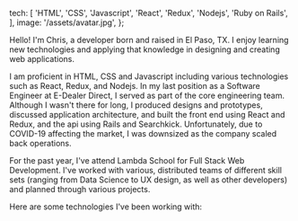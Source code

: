   tech: [
    'HTML',
    'CSS',
    'Javascript',
    'React',
    'Redux',
    'Nodejs',
    'Ruby on Rails',
  ],
  image: '/assets/avatar.jpg',
};

Hello! I'm Chris, a developer born and raised in El Paso, TX. I enjoy learning new technologies and applying that knowledge in designing and creating web applications.

I am proficient in HTML, CSS and Javascript including various technologies such as React, Redux, and Nodejs. In my last position as a Software Engineer at E-Dealer Direct, I served as part of the core engineering team. Although I wasn't there for long, I produced designs and prototypes, discussed application architecture, and built the front end using React and Redux, and the api using Rails and Searchkick. Unfortunately, due to COVID-19 affecting the market, I was downsized as the company scaled back operations.

For the past year, I've attend Lambda School for Full Stack Web Development. I've worked with various, distributed teams of different skill sets (ranging from Data Science to UX design, as well as other developers) and planned through various projects.

Here are some technologies I've been working with:
